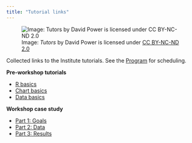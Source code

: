```yaml
---
title: "Tutorial links"
---
```


![Image: *Tutors* by David Power is licensed under [CC BY-NC-ND 2.0](https://creativecommons.org/licenses/by-nc-nd/2.0/legalcode)](figures/tutorial.png)

Collected links to the Institute tutorials. See the [Program](agenda.html) for scheduling. 

**Pre-workshop tutorials**

- [R basics](r-basics.html) 
- [Chart basics](chart-basics.html) 
- [Data basics](data-basics.html) 


**Workshop case study**

- [Part 1: Goals](https://midfieldr.github.io/midfieldr/articles/art-001-case-goals.html)   
- [Part 2: Data](https://midfieldr.github.io/midfieldr/articles/art-002-case-data.html)  
- [Part 3: Results](https://midfieldr.github.io/midfieldr/articles/art-003-case-results.html) 

